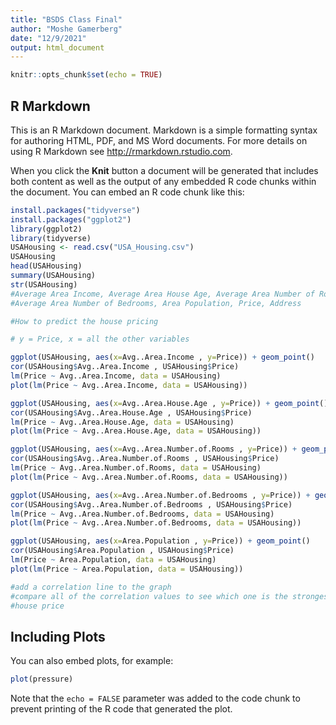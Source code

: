 ---
title: "BSDS Class Final"
author: "Moshe Gamerberg"
date: "12/9/2021"
output: html_document
---

```{r setup, include=FALSE}
knitr::opts_chunk$set(echo = TRUE)
```

## R Markdown

This is an R Markdown document. Markdown is a simple formatting syntax for authoring HTML, PDF, and MS Word documents. For more details on using R Markdown see <http://rmarkdown.rstudio.com>.

When you click the **Knit** button a document will be generated that includes both content as well as the output of any embedded R code chunks within the document. You can embed an R code chunk like this:

```{r cars}
install.packages("tidyverse")
install.packages("ggplot2")
library(ggplot2)
library(tidyverse) 
USAHousing <- read.csv("USA_Housing.csv")
USAHousing
head(USAHousing)
summary(USAHousing)
str(USAHousing)
#Average Area Income, Average Area House Age, Average Area Number of Rooms, 
#Average Area Number of Bedrooms, Area Population, Price, Address

#How to predict the house pricing

# y = Price, x = all the other variables

ggplot(USAHousing, aes(x=Avg..Area.Income , y=Price)) + geom_point()
cor(USAHousing$Avg..Area.Income , USAHousing$Price)
lm(Price ~ Avg..Area.Income, data = USAHousing)
plot(lm(Price ~ Avg..Area.Income, data = USAHousing))

ggplot(USAHousing, aes(x=Avg..Area.House.Age , y=Price)) + geom_point()
cor(USAHousing$Avg..Area.House.Age , USAHousing$Price)
lm(Price ~ Avg..Area.House.Age, data = USAHousing)
plot(lm(Price ~ Avg..Area.House.Age, data = USAHousing))

ggplot(USAHousing, aes(x=Avg..Area.Number.of.Rooms , y=Price)) + geom_point()
cor(USAHousing$Avg..Area.Number.of.Rooms , USAHousing$Price)
lm(Price ~ Avg..Area.Number.of.Rooms, data = USAHousing)
plot(lm(Price ~ Avg..Area.Number.of.Rooms, data = USAHousing))

ggplot(USAHousing, aes(x=Avg..Area.Number.of.Bedrooms , y=Price)) + geom_point()
cor(USAHousing$Avg..Area.Number.of.Bedrooms , USAHousing$Price)
lm(Price ~ Avg..Area.Number.of.Bedrooms, data = USAHousing)
plot(lm(Price ~ Avg..Area.Number.of.Bedrooms, data = USAHousing))

ggplot(USAHousing, aes(x=Area.Population , y=Price)) + geom_point()
cor(USAHousing$Area.Population , USAHousing$Price)
lm(Price ~ Area.Population, data = USAHousing)
plot(lm(Price ~ Area.Population, data = USAHousing))

#add a correlation line to the graph
#compare all of the correlation values to see which one is the strongest indicator of the
#house price
```

## Including Plots

You can also embed plots, for example:

```{r pressure, echo=FALSE}
plot(pressure)
```

Note that the `echo = FALSE` parameter was added to the code chunk to prevent printing of the R code that generated the plot.
